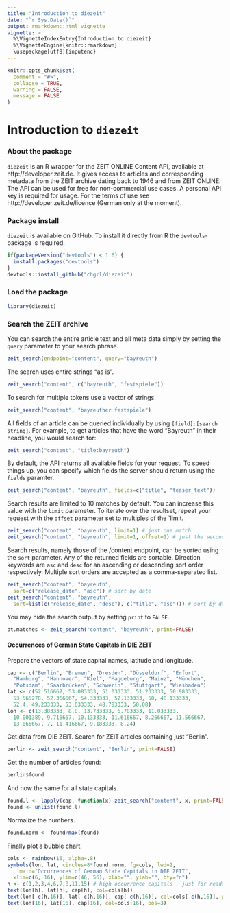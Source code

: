 ```yaml
---
title: "Introduction to diezeit"
date: "`r Sys.Date()`"
output: rmarkdown::html_vignette
vignette: >
  %\VignetteIndexEntry{Introduction to diezeit}
  %\VignetteEngine{knitr::rmarkdown}
  \usepackage[utf8]{inputenc}
---
```


```r
knitr::opts_chunk$set(
  comment = "#>",
  collapse = TRUE,
  warning = FALSE, 
  message = FALSE
)
```



Introduction to `diezeit`
======

### About the package

`diezeit` is an R wrapper for the ZEIT ONLINE Content API, available at http://developer.zeit.de. 
It gives access to articles and corresponding metadata from the ZEIT archive dating back to 1946 
and from ZEIT ONLINE. The API can be used for free for non-commercial use cases. A personal API 
key is required for usage. 
For the terms of use see http://developer.zeit.de/licence (German only at the moment).

### Package install

`diezeit` is available on GitHub. To install it directly from R the `devtools`-package is required.

```r
if(packageVersion("devtools") < 1.6) {
  install.packages("devtools")
}
devtools::install_github("chgrl/diezeit")
```

### Load the package

```r
library(diezeit)
```


### Search the ZEIT archive

You can search the entire article text and all meta data simply by setting the `query` parameter
to your search phrase.

```r
zeit_search(endpoint="content", query="bayreuth")
```

The search uses entire strings "as is".

```r
zeit_search("content", c("bayreuth", "festspiele"))
```

To search for multiple tokens use a vector of strings.

```r
zeit_search("content", "bayreuther festspiele")
```

All fields of an article can be queried individually by using `[field]:[search string]`.
For example, to get articles that have the word "Bayreuth" in their headline, you would
search for:

```r
zeit_search("content", "title:bayreuth")
```

By default, the API returns all available fields for your request. To speed things up, you can 
specify which fields the server should return using the `fields` paramter.

```r
zeit_search("content", "bayreuth", fields=c("title", "teaser_text"))
```

Search results are limited to 10 matches by default. You can increase this value with the `limit` 
parameter. To iterate over the resultset, repeat your request with the `offset` parameter set to 
multiples of the `limit.

```r
zeit_search("content", "bayreuth", limit=1) # just one match
zeit_search("content", "bayreuth", limit=1, offset=1) # just the second match
```

Search results, namely those of the /content endpoint, can be sorted using the `sort` parameter. 
Any of the returned fields are sortable. Direction keywords are `asc` and `desc` for an ascending 
or descending sort order respectively. Multiple sort orders are accepted as a comma-separated list.

```r
zeit_search("content", "bayreuth", 
  sort=c("release_date", "asc")) # sort by date
zeit_search("content", "bayreuth", 
  sort=list(c("release_date", "desc"), c("title", "asc"))) # sort by date and title
```

You may hide the search output by setting `print` to `FALSE`.

```r
bt.matches <- zeit_search("content", "bayreuth", print=FALSE)
```


#### Occurrences of German State Capitals in DIE ZEIT

Prepare the vectors of state capital names, latitude and longitude.

```r
cap <- c("Berlin", "Bremen", "Dresden", "Düsseldorf", "Erfurt",
  "Hamburg", "Hannover", "Kiel", "Magdeburg", "Mainz", "München",
  "Potsdam", "Saarbrücken", "Schwerin", "Stuttgart", "Wiesbaden")
lat <- c(52.516667, 53.083333, 51.033333, 51.233333, 50.983333,
  53.565278, 52.366667, 54.333333, 52.133333, 50, 48.133333,
  52.4, 49.233333, 53.633333, 48.783333, 50.08) 
lon <- c(13.383333, 8.8, 13.733333, 6.783333, 11.033333,
  10.001389, 9.716667, 10.133333, 11.616667, 8.266667, 11.566667,
  13.066667, 7, 11.416667, 9.183333, 8.24)
```

Get data from DIE ZEIT. Search for ZEIT articles containing just "Berlin".

```r
berlin <- zeit_search("content", "Berlin", print=FALSE)
```

Get the number of articles found:

```r
berlin$found
```

And now the same for all state capitals.

```r
found.l <- lapply(cap, function(x) zeit_search("content", x, print=FALSE)$found)
found <- unlist(found.l)
```

Normalize the numbers.

```r
found.norm <- found/max(found)
```

Finally plot a bubble chart.

```r
cols <- rainbow(16, alpha=.8)
symbols(lon, lat, circles=8*found.norm, fg=cols, lwd=2, 
	main="Occurrences of German State Capitals in DIE ZEIT",
  xlim=c(6, 16), ylim=c(46, 56), xlab="", ylab="", bty="n")
h <- c(1,2,3,4,6,7,8,11,15)	# high occurrence capitals - just for readability
text(lon[h], lat[h], cap[h], col=cols[h])
text(lon[-c(h,16)], lat[-c(h,16)], cap[-c(h,16)], col=cols[-c(h,16)], pos=1)
text(lon[16], lat[16], cap[16], col=cols[16], pos=3)
```
